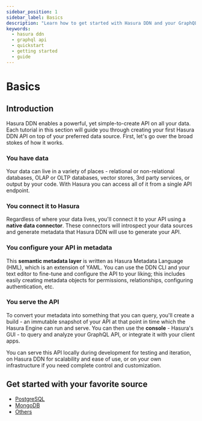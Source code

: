 ```yaml
---
sidebar_position: 1
sidebar_label: Basics
description: "Learn how to get started with Hasura DDN and your GraphQL API."
keywords:
  - hasura ddn
  - graphql api
  - quickstart
  - getting started
  - guide
---
```



# Basics

## Introduction

Hasura DDN enables a powerful, yet simple-to-create API on all your data. Each tutorial in this section will guide you
through creating your first Hasura DDN API on top of your preferred data source. First, let's go over the broad stokes
of how it works.

### You have data

Your data can live in a variety of places - relational or non-relational databases, OLAP or OLTP databases, vector
stores, 3rd party services, or output by your code. With Hasura you can access all of it from a single API endpoint.

### You connect it to Hasura

Regardless of where your data lives, you'll connect it to your API using a **native data connector**. These connectors
will introspect your data sources and generate metadata that Hasura DDN will use to generate your API.

### You configure your API in metadata

This **semantic metadata layer** is written as Hasura Metadata Language (HML), which is an extension of YAML. You can
use the DDN CLI and your text editor to fine-tune and configure the API to your liking; this includes easily creating
metadata objects for permissions, relationships, configuring authentication, etc.

### You serve the API

To convert your metadata into something that you can query, you'll create a build - an immutable snapshot of your API at
that point in time which the Hasura Engine can run and serve. You can then use the **console** - Hasura's GUI - to query
and analyze your GraphQL API, or integrate it with your client apps.

You can serve this API locally during development for testing and iteration, on Hasura DDN for scalability and ease of
use, or on your own infrastructure if you need complete control and customization.

## Get started with your favorite source

- [PostgreSQL](/how-to-build-with-ddn/with-postgresql.mdx)
- [MongoDB](/how-to-build-with-ddn/with-mongodb.mdx)
- [Others](/how-to-build-with-ddn/with-others.mdx)
